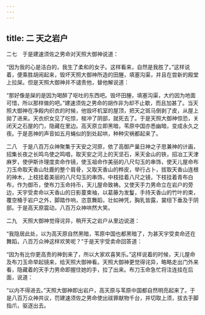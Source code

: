 ```yaml
---
---
---
```

title: 二 天之岩户
---




二七　于是建速须佐之男命对天照大御神说道：

“因为我的心是洁白的，我生了柔和的女子。这样看来，自然是我胜了。”这样说着，便乘胜胡闹起来，毁坏天照大御神所造的田塍，填塞沟渠，并且在尝新的殿堂上拉屎。但是天照大御神并不谴责他，替他解说道：

“那好像是屎的是因为喝醉了呕吐的东西吧。毁坏田塍，填塞沟渠，大约因为地面可惜，所以那样做的吧。”建速须佐之男命的胡作非为却不止歇，而且加甚了。当天照大御神在净殿内织衣的时候，他毁坏机室的屋顶，把天之斑马倒剥了皮，从屋上拋了进来。天衣织女见了吃惊，梭冲了阴部，就死去了。于是天照大御神惊恐，关闭天之石屋的门，隐藏在里边。高天原立即黑暗，苇原中国亦悉幽暗，变成永久之夜。于是恶神的声音如五月蝇似的到处起哄，种种灾祸都起来了。

二八　于是八百万众神聚集于天安之河原，依了高御产巢日神之子思兼神的计画，招集长夜之长鸣鸟使之鸣唱，取天安之河上的天坚石，釆天金山的铁，招冶工天津麻罗，使伊斯许理度卖命作镜，使玉祖命作美丽的八尺勾玉的串饰，使天儿屋命布刀玉命取天香山牡鹿的整个肩骨，又取天香山的桦皮，举行占卜，拔取天香山连根的神木，上枝挂着美丽的八尺勾玉的串饰，中枝挂着八尺之镜，下枝挂着青布白布，作为御币，使布刀玉命持币，天儿屋命致祷。又使天手力男命立在岩户的旁边，天宇受卖命以天香山的日影蔓束袖，以葛藤为发鬘，手持天香山的竹叶的束，覆空桶于岩户之外，脚踏作响，恣意舞蹈，壮如神凭，胸乳皆露，裳纽下垂及于阴部。于是高天原震动，八百万众神哄然大笑。

二九　天照大御神觉得诧异，稍开天之岩户从里边说道：

“我隐居此处，以为高天原自然黑暗，苇原中国也都黑暗了，为甚天宇受卖命还在舞蹈，八百万众神这样欢笑呢？”于是天宇受卖命回答道：

“因为有比你更高贵的神到来了，所以大家欢喜笑乐。”这样说着的时候，天儿屋命及布刀玉命举起镜来，给天照大御神看。天照大御神更觉得诧异，略略走出门外来看，隐藏着的天手力男命即握住她的手，拉了出来。布刀玉命急忙将注连挂在后面，说道：

“以内不得进去。”天照大御神即出岩户，高天原与苇原中国都自然明亮起来了。于是八百万众神共议，罚建速须佐之男命使出祓罪献物千台，并切取上须，拔去手脚指爪，驱逐出去。